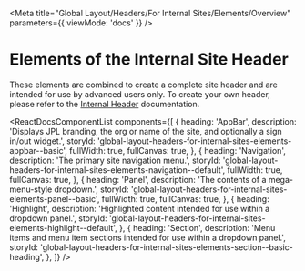 
<Meta
  title="Global Layout/Headers/For Internal Sites/Elements/Overview"
  parameters={{ viewMode: 'docs' }}
/>

# Elements of the Internal Site Header

These elements are combined to create a complete site header and are intended for use by advanced users only. To create your own header, please refer to the [Internal Header](?path=/docs/global-layout-headers-for-internal-sites--with-navigation) documentation.

<ReactDocsComponentList
  components={[
    {
      heading: 'AppBar',
      description:
        'Displays JPL branding, the org or name of the site, and optionally a sign in/out widget.',
      storyId:
        'global-layout-headers-for-internal-sites-elements-appbar--basic',
      fullWidth: true,
      fullCanvas: true,
    },
    {
      heading: 'Navigation',
      description: 'The primary site navigation menu.',
      storyId:
        'global-layout-headers-for-internal-sites-elements-navigation--default',
      fullWidth: true,
      fullCanvas: true,
    },
    {
      heading: 'Panel',
      description: 'The contents of a mega-menu-style dropdown.',
      storyId: 'global-layout-headers-for-internal-sites-elements-panel--basic',
      fullWidth: true,
      fullCanvas: true,
    },
    {
      heading: 'Highlight',
      description:
        'Highlighted content intended for use within a dropdown panel.',
      storyId:
        'global-layout-headers-for-internal-sites-elements-highlight--default',
    },
    {
      heading: 'Section',
      description:
        'Menu items and menu item sections intended for use within a dropdown panel.',
      storyId:
        'global-layout-headers-for-internal-sites-elements-section--basic-heading',
    },
  ]}
/>
